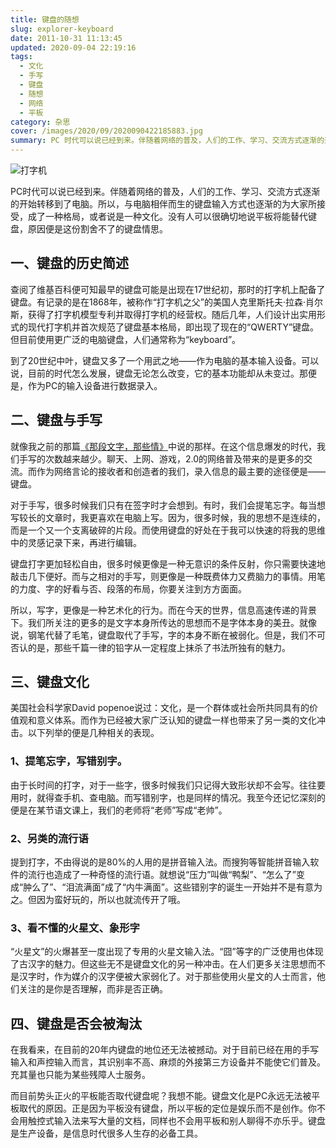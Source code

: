 ```yaml
---
title: 键盘的随想
slug: explorer-keyboard
date: 2011-10-31 11:13:45
updated: 2020-09-04 22:19:16
tags:
  - 文化
  - 手写
  - 键盘
  - 随想
  - 网络
  - 平板
category: 杂思
cover: /images/2020/09/2020090422185883.jpg
summary: PC 时代可以说已经到来。伴随着网络的普及，人们的工作、学习、交流方式逐渐的开始转移到了电脑。所以，与电脑相伴而生的键盘输入方式也逐渐的为大家所接受，成了一种格局，或者说是一种文化。
---
```


![打字机](/images/2020/09/2020090422164876.jpg)

PC时代可以说已经到来。伴随着网络的普及，人们的工作、学习、交流方式逐渐的开始转移到了电脑。所以，与电脑相伴而生的键盘输入方式也逐渐的为大家所接受，成了一种格局，或者说是一种文化。没有人可以很确切地说平板将能替代键盘，原因便是这份割舍不了的键盘情思。

## 一、键盘的历史简述

查阅了维基百科便可知最早的键盘可能是出现在17世纪初，那时的打字机上配备了键盘。有记录的是在1868年，被称作“打字机之父”的美国人克里斯托夫·拉森·肖尔斯，获得了打字机模型专利并取得打字机的经营权。随后几年，人们设计出实用形式的现代打字机并首次规范了键盘基本格局，即出现了现在的“QWERTY”键盘。但目前使用更广泛的电脑键盘，人们通常称为“keyboard”。

到了20世纪中叶，键盘又多了一个用武之地——作为电脑的基本输入设备。可以说，目前的时代怎么发展，键盘无论怎么改变，它的基本功能却从未变过。那便是，作为PC的输入设备进行数据录入。

## 二、键盘与手写

就像我之前的那篇[《那段文字，那些情》](/those-words-my-love)中说的那样。在这个信息爆发的时代，我们手写的次数越来越少。聊天、上网、游戏，2.0的网络普及带来的是更多的交流。而作为网络言论的接收者和创造者的我们，录入信息的最主要的途径便是——键盘。

 对于手写，很多时候我们只有在签字时才会想到。有时，我们会提笔忘字。每当想写较长的文章时，我更喜欢在电脑上写。因为，很多时候，我的思想不是连续的，而是一个又一个支离破碎的片段。而使用键盘的好处在于我可以快速的将我的思维中的灵感记录下来，再进行编辑。

 键盘打字更加轻松自由，很多时候更像是一种无意识的条件反射，你只需要快速地敲击几下便好。而与之相对的手写，则更像是一种既费体力又费脑力的事情。用笔的力度、字的好看与否、段落的布局，你要关注到方方面面。

 所以，写字，更像是一种艺术化的行为。而在今天的世界，信息高速传递的背景下。我们所关注的更多的是文字本身所传达的思想而不是字体本身的美丑。就像说，钢笔代替了毛笔，键盘取代了手写，字的本身不断在被弱化。但是，我们不可否认的是，那些千篇一律的铅字从一定程度上抹杀了书法所独有的魅力。

## 三、键盘文化

美国社会科学家David popenoe说过：文化，是一个群体或社会所共同具有的价值观和意义体系。而作为已经被大家广泛认知的键盘一样也带来了另一类的文化冲击。以下列举的便是几种相关的表现。

### 1、提笔忘字，写错别字。

由于长时间的打字，对于一些字，很多时候我们只记得大致形状却不会写。往往要用时，就得查手机、查电脑。而写错别字，也是同样的情况。我至今还记忆深刻的便是在某节语文课上，我们的老师将“老师”写成“老帅”。

### 2、另类的流行语

提到打字，不由得说的是80%的人用的是拼音输入法。而搜狗等智能拼音输入软件的流行也造成了一种奇怪的流行语。就想说“压力”叫做“鸭梨”、“怎么了”变成“肿么了”、“泪流满面”成了“内牛满面”。这些错别字的诞生一开始并不是有意为之。但因为蛮好玩的，所以也就流传开了哦。

### 3、看不懂的火星文、象形字

“火星文”的火爆甚至一度出现了专用的火星文输入法。“囧”等字的广泛使用也体现了古汉字的魅力。但这些无不是键盘文化的另一种冲击。在人们更多关注思想而不是汉字时，作为媒介的汉字便被大家弱化了。对于那些使用火星文的人士而言，他们关注的是你是否理解，而非是否正确。

## 四、键盘是否会被淘汰

在我看来，在目前的20年内键盘的地位还无法被撼动。对于目前已经在用的手写输入和声控输入而言，其识别率不高、麻烦的外接第三方设备并不能使它们普及。充其量也只能为某些残障人士服务。

而目前势头正火的平板能否取代键盘呢？我想不能。键盘文化是PC永远无法被平板取代的原因。正是因为平板没有键盘，所以平板的定位是娱乐而不是创作。你不会用触控式输入法来写大量的文档，同样也不会用平板和别人聊得不亦乐乎。键盘是生产设备，是信息时代很多人生存的必备工具。
